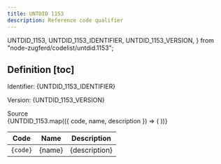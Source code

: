 ```yaml
---
title: UNTDID 1153
description: Reference code qualifier
---
```


  UNTDID_1153,
  UNTDID_1153_IDENTIFIER,
  UNTDID_1153_VERSION,
} from "node-zugferd/codelist/untdid.1153";

## Definition [toc]

Identifier: <span className="text-fd-muted-foreground">{UNTDID_1153_IDENTIFIER}</span>

Version: <span className="text-fd-muted-foreground">{UNTDID_1153_VERSION}</span>

<div className="w-fit">
  <Link
    href="https://www.xrepository.de/details/urn:xoev-de:kosit:codeliste:untdid.1153"
    target="_blank"
  >
    Source
  </Link>
</div>

<table>
  <thead>
    <tr>
      <th>Code</th>
      <th>Name</th>
      <th>Description</th>
    </tr>
  </thead>
  <tbody>
    {UNTDID_1153.map(({ code, name, description }) => (
      <tr key={code}>
        <td className="text-center">
          <code>{code}</code>
        </td>
        <td>{name}</td>
        <td>{description}</td>
      </tr>
    ))}
  </tbody>
</table>
